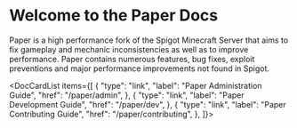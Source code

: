 
# Welcome to the Paper Docs

Paper is a high performance fork of the Spigot Minecraft Server that aims to fix gameplay and
mechanic inconsistencies as well as to improve performance. Paper contains numerous features, bug
fixes, exploit preventions and major performance improvements not found in Spigot.

<DocCardList items={[
  {
    "type": "link",
    "label": "Paper Administration Guide",
    "href": "/paper/admin",
  },
  {
    "type": "link",
    "label": "Paper Development Guide",
    "href": "/paper/dev",
  },
  {
    "type": "link",
    "label": "Paper Contributing Guide",
    "href": "/paper/contributing",
  },
]}></DocCardList>
